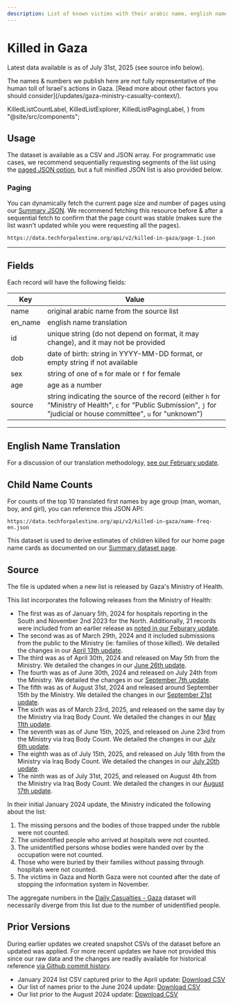 ```yaml
---
description: List of known victims with their arabic name, english name, birth date, gender, and ID number. Derived from a list issued by health officials in Gaza. Available in JSON and CSV formats. Useful applications include tributes, demographics, search, family analysis.
---
```


# Killed in Gaza

Latest data available is as of July 31st, 2025 (see source info below).


<DocWarningBubble>
  The names & numbers we publish here are not fully representative of the human
  toll of Israel's actions in Gaza. [Read more about other factors you should
  consider](/updates/gaza-ministry-casualty-context/).
</DocWarningBubble>

  KilledListCountLabel,
  KilledListExplorer,
  KilledListPagingLabel,
} from "@site/src/components";

<KilledListCountLabel />
<KilledListExplorer />

## Usage

The dataset is available as a CSV and JSON array. For programmatic use cases, we recommend sequentially requesting segments of the list using the [paged JSON option](#paging), but a full minified JSON list is also provided below.


<JSONFileLinks resource="KilledInGaza_V2" minifiedOnly />

### Paging

<KilledListPagingLabel />

You can dynamically fetch the current page size and number of pages using our [Summary JSON](/docs/summary). We recommend fetching this resource before & after a sequential fetch to confirm that the page count was stable (makes sure the list wasn't updated while you were requesting all the pages).

```
https://data.techforpalestine.org/api/v2/killed-in-gaza/page-1.json
```

---

## Fields

Each record will have the following fields:

| Key     | Value                                                                                                                                                                   |
| ------- | ----------------------------------------------------------------------------------------------------------------------------------------------------------------------- |
| name    | original arabic name from the source list                                                                                                                               |
| en_name | english name translation                                                                                                                                                |
| id      | unique string (do not depend on format, it may change), and it may not be provided                                                                                      |
| dob     | date of birth: string in YYYY-MM-DD format, or empty string if not available                                                                                            |
| sex     | string of one of `m` for male or `f` for female                                                                                                                         |
| age     | age as a number                                                                                                                                                         |
| source  | string indicating the source of the record (either `h` for "Ministry of Health", `c` for "Public Submission", `j` for "judicial or house committee", `u` for "unknown") |

---

## English Name Translation

For a discussion of our translation methodology, [see our February update](/updates/killed-in-gaza-update-1).

## Child Name Counts

For counts of the top 10 translated first names by age group (man, woman, boy, and girl), you can reference this JSON API:

```
https://data.techforpalestine.org/api/v2/killed-in-gaza/name-freq-en.json
```

This dataset is used to derive estimates of children killed for our home page name cards as documented on our [Summary dataset page](/docs/summary/#killed-children-by-name-usage).

## Source

The file is updated when a new list is released by Gaza's Ministry of Health.

This list incorporates the following releases from the Ministry of Health:

- The first was as of January 5th, 2024 for hospitals reporting in the South and November 2nd 2023 for the North. Additionally, 21 records were included from an earlier release as [noted in our Feburary update](/updates/killed-in-gaza-update-1#notable-changes).
- The second was as of March 29th, 2024 and it included submissions from the public to the Ministry (ie: families of those killed). We detailed the changes in our [April 13th update](/updates/killed-in-gaza-update-2).
- The third was as of April 30th, 2024 and released on May 5th from the Ministry. We detailed the changes in our [June 26th update](/updates/killed-in-gaza-update-3).
- The fourth was as of June 30th, 2024 and released on July 24th from the Ministry. We detailed the changes in our [September 7th update](/updates/killed-in-gaza-update-4).
- The fifth was as of August 31st, 2024 and released around September 15th by the Ministry. We detailed the changes in our [September 21st update](/updates/killed-in-gaza-update-5).
- The sixth was as of March 23rd, 2025, and released on the same day by the Ministry via Iraq Body Count. We detailed the changes in our [May 11th update](/updates/killed-in-gaza-update-6).
- The seventh was as of June 15th, 2025, and released on June 23rd from the Ministry via Iraq Body Count. We detailed the changes in our [July 6th update](/updates/killed-in-gaza-update-2025-06-15).
- The eighth was as of July 15th, 2025, and released on July 16th from the Ministry via Iraq Body Count. We detailed the changes in our [July 20th update](/updates/killed-in-gaza-update-2025-07-15).
- The ninth was as of July 31st, 2025, and released on August 4th from the Ministry via Iraq Body Count. We detailed the changes in our [August 17th update](/updates/killed-in-gaza-update-2025-08-17).

In their initial January 2024 update, the Ministry indicated the following about the list:

1. The missing persons and the bodies of those trapped under the rubble were not counted.
2. The unidentified people who arrived at hospitals were not counted.
3. The unidentified persons whose bodies were handed over by the occupation were not counted.
4. Those who were buried by their families without passing through hospitals were not counted.
5. The victims in Gaza and North Gaza were not counted after the date of stopping the information system in November.

The aggregate numbers in the [Daily Casualties - Gaza](/docs/casualties-daily) dataset will necessarily diverge from this list due to the number of unidentified people.

## Prior Versions

During earlier updates we created snapshot CSVs of the dataset before an updated was applied. For more recent updates we have not provided this since our raw data and the changes are readily available for historical reference [via Github commit history](https://github.com/TechForPalestine/palestine-datasets/commits/main/killed-in-gaza.json).

- January 2024 list CSV captured prior to the April update: <a href="/sources/20240413killed-in-gaza.csv">Download CSV</a>
- Our list of names prior to the June 2024 update: <a href="/sources/20240808killed-in-gaza.csv">Download CSV</a>
- Our list prior to the August 2024 update: <a href="/sources/20240921killed-in-gaza.csv">Download CSV</a>
